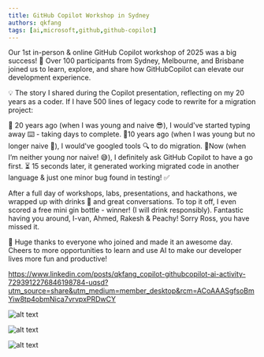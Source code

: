 ```yaml
---
title: GitHub Copilot Workshop in Sydney
authors: qkfang
tags: [ai,microsoft,github,github-copilot]
---
```


Our 1st in-person & online GitHub Copilot workshop of 2025 was a big success! 🎉 Over 100 participants from Sydney, Melbourne, and Brisbane joined us to learn, explore, and share how GitHubCopilot can elevate our development experience.

💡 The story I shared during the Copilot presentation, reflecting on my 20 years as a coder. If I have 500 lines of legacy code to rewrite for a migration project:

🔹 20 years ago (when I was young and naive 😎), I would've started typing away ⌨️ - taking days to complete.
🔹10 years ago (when I was young but no longer naive 🤔), I would've googled tools 🔍 to do migration. 
🔹Now (when I’m neither young nor naive! 😅), I definitely ask GitHub Copilot to have a go first. ⏳ 15 seconds later, it generated working migrated code in another language & just one minor bug found in testing! ✅

After a full day of workshops, labs, presentations, and hackathons, we wrapped up with drinks 🍹 and great conversations. To top it off, I even scored a free mini gin bottle - winner! (I will drink responsibly). Fantastic having you around, I-van, Ahmed, Rakesh & Peachy! Sorry Ross, you have missed it.

🙌 Huge thanks to everyone who joined and made it an awesome day. Cheers to more opportunities to learn and use AI to make our developer lives more fun and productive!





https://www.linkedin.com/posts/qkfang_copilot-githubcopilot-ai-activity-7293912276846198784-uqsd?utm_source=share&utm_medium=member_desktop&rcm=ACoAAASgfsoBmYiw8tp4obmNica7vrvpxPRDwCY


![alt text](images\2025-01-30-github-copilot-workshop-sydney-1.jpg)

![alt text](images\2025-01-30-github-copilot-workshop-sydney-2.jpg)

![alt text](images\2025-01-30-github-copilot-workshop-sydney-3.jpg)
